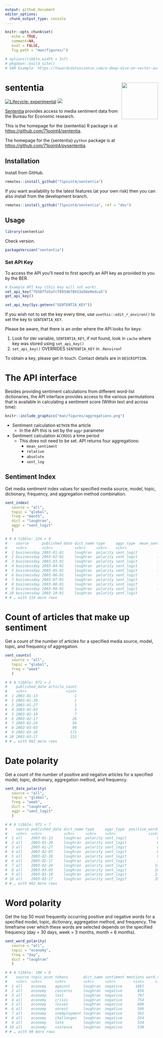 ```yaml
---
output: github_document
editor_options: 
  chunk_output_type: console
---
```


```r
knitr::opts_chunk$set(
   echo = TRUE, 
   comment=NA,
   eval = FALSE, 
   fig.path = "man/figures/")

# options(tibble.width = Inf)
# pkgdown::build_site()
# VAR Example  https://towardsdatascience.com/a-deep-dive-on-vector-autoregression-in-r-58767ebb3f06
```

# sententia <img src="man/figures/logo.png" align="right" alt="" width="120" />

[![Lifecycle: experimental](https://img.shields.io/badge/lifecycle-experimental-orange.svg)](https://www.tidyverse.org/lifecycle/#experimental)
[![](https://img.shields.io/github/last-commit/71point4/sententia.svg)](https://github.com/71point4/sententia/commits/develop)

[Sententia](https://github.com/71point4/sententia) provides access to media sentiment data from the Bureau for Economic research.

This is the homepage for the {sententia} R package is at <https://github.com/71point4/sententia>.

The homepage for the {sententia} `python` package is at <https://github.com/71point4/pysententia>.

## Installation

Install from GitHub.

```r
remotes::install_github("71point4/sententia")
```

If you want availability to the latest features (at your own risk) then you can also install from the development branch.

```r
remotes::install_github("71point4/sententia", ref = "dev")
```

## Usage

```r
library(sententia)
```

Check version.

```r
packageVersion("sententia")
```

### Set API Key

To access the API you'll need to first specify an API key as provided to you by the BER.

```r
# Example API key (this key will not work).
set_api_key("7b58ffa5afcf893d678433a56e0edca5")
get_api_key()
```

```r
set_api_key(Sys.getenv("SENTENTIA_KEY"))
```

If you wish not to set the key every time, use `usethis::edit_r_environ()` to set the key to `SENTENTIA_KEY`.

Please be aware, that there is an order where the API looks for keys:

1) Look for `ENV` variable, `SENTENTIA_KEY`, if not found, look in `cache` where key was stored using `set_api_key()`
3) `set_api_key()` OVERRIDES `SENTENTIA_KEY` in `.Renviron`!

To obtain a key, please get in touch. Contact details are in `DESCRIPTION`.

# The API interface

Besides providing sentiment calculations from different word-list dictionaries, the API interface provides access to the various permutations that is available in calculating a sentiment score (Within text and across time): 

```r
knitr::include_graphics("man/figures/aggregations.png")
```

* Sentiment calculation `WITHIN` the article
   - In the API this is set by the `aggr` parameter
* Sentiment calculation `ACCROSS` a time period
   - This does not need to be set. API returns four aggregations:
      - `mean_sentiment` 
      - `relative` 
      - `absolute` 
      - `sent_log`

## Sentiment Index

Get media sentiment index values for specified media source, model, topic, dictionary, frequency, and aggregation method combination.

```r
sent_index(
   source = "all",
   topic = "global",
   freq = "month",
   dict = "loughran",
   aggr = "sent_logit"
   )

# # A tibble: 224 × 9
#    source      published_date dict_name type     aggr_type  mean_sentiment relative absolute sent_log
#    <chr>       <chr>          <chr>     <chr>    <chr>               <dbl>    <dbl>    <dbl>    <dbl>
#  1 businessday 2003-01-01     loughran  polarity sent_logit         -1.80    -1       -1        0    
#  2 businessday 2003-02-01     loughran  polarity sent_logit         -0.784   -0.639   -0.576   -0.645
#  3 businessday 2003-03-01     loughran  polarity sent_logit         -0.768   -0.539   -0.505   -0.523
#  4 businessday 2003-04-01     loughran  polarity sent_logit         -0.604   -0.423   -0.420   -0.388
#  5 businessday 2003-05-01     loughran  polarity sent_logit         -0.845   -0.582   -0.542   -0.567
#  6 businessday 2003-06-01     loughran  polarity sent_logit         -0.594   -0.426   -0.390   -0.394
#  7 businessday 2003-07-01     loughran  polarity sent_logit         -0.672   -0.462   -0.439   -0.433
#  8 businessday 2003-08-01     loughran  polarity sent_logit         -0.502   -0.356   -0.337   -0.323
#  9 businessday 2003-09-01     loughran  polarity sent_logit         -0.637   -0.478   -0.435   -0.452
# 10 businessday 2003-10-01     loughran  polarity sent_logit         -0.604   -0.412   -0.384   -0.381
# # … with 214 more rows
```

# Count of articles that make up sentiment

Get a count of the number of articles for a specified media source, model, topic, and frequency of aggregation.

```r
sent_counts(
   source = "all",
   topic = "global",
   freq = "week"
   )

# # A tibble: 972 × 2
#    published_date article_count
#    <chr>                  <int>
#  1 2003-01-13                 1
#  2 2003-01-20                 1
#  3 2003-01-27                 1
#  4 2003-02-03                 3
#  5 2003-02-10                 7
#  6 2003-02-17                26
#  7 2003-02-24                56
#  8 2003-03-03                90
#  9 2003-03-10               171
# 10 2003-03-17               152
# # … with 962 more rows
```

# Date polarity

Get a count of the number of positive and negative articles for a specified model, topic, dictionary, aggregation method, and frequency.

```r
sent_date_polarity(
   source = "all",
   topic = "global",
   freq = "week",
   dict = "loughran",
   aggr = "sent_logit"
   )

# # A tibble: 972 × 7
#    source published_date dict_name type     aggr_type  positive_words negative_words
#    <chr>  <chr>          <chr>     <chr>    <chr>               <int>          <int>
#  1 all    2003-01-13     loughran  polarity sent_logit              0              1
#  2 all    2003-01-20     loughran  polarity sent_logit              0              1
#  3 all    2003-01-27     loughran  polarity sent_logit              0              1
#  4 all    2003-02-03     loughran  polarity sent_logit              0              3
#  5 all    2003-02-10     loughran  polarity sent_logit              0              7
#  6 all    2003-02-17     loughran  polarity sent_logit              1             25
#  7 all    2003-02-24     loughran  polarity sent_logit             14             33
#  8 all    2003-03-03     loughran  polarity sent_logit             20             67
#  9 all    2003-03-10     loughran  polarity sent_logit             31            130
# 10 all    2003-03-17     loughran  polarity sent_logit             39            105
# # … with 962 more rows
```

# Word polarity

Get the top 50 most frequently occurring positive and negative words for a specified model, topic, dictionary, aggregation method, and frequency. The timeframe over which these words are selected depends on the specified frequency (day = 30 days, week = 3 months, month = 6 months).

```r
sent_word_polarity(
   source = "all",
   topic = "economy",
   freq = "day",
   dict = "loughran"
   )

# # A tibble: 100 × 8
#    source topic_econ tokens       dict_name sentiment mentions word_rank date_range             
#    <chr>  <chr>      <chr>        <chr>     <chr>        <int>     <int> <chr>                  
#  1 all    economy    against      loughran  negative      1681         1 2021-02-28 - 2021-08-29
#  2 all    economy    concerns     loughran  negative       856         2 2021-02-28 - 2021-08-29
#  3 all    economy    lost         loughran  negative       797         3 2021-02-28 - 2021-08-29
#  4 all    economy    crisis       loughran  negative       754         4 2021-02-28 - 2021-08-29
#  5 all    economy    losses       loughran  negative       608         5 2021-02-28 - 2021-08-29
#  6 all    economy    unrest       loughran  negative       586         6 2021-02-28 - 2021-08-29
#  7 all    economy    unemployment loughran  negative       562         7 2021-02-28 - 2021-08-29
#  8 all    economy    challenges   loughran  negative       554         8 2021-02-28 - 2021-08-29
#  9 all    economy    late         loughran  negative       534         9 2021-02-28 - 2021-08-29
# 10 all    economy    violence     loughran  negative       530        10 2021-02-28 - 2021-08-29
# # … with 90 more rows
```
